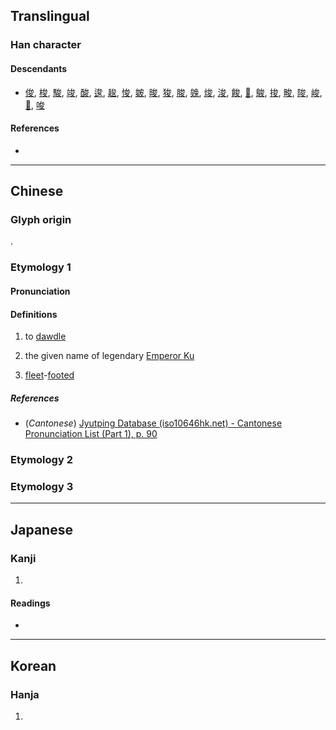 {{character info}}
==Translingual==

===Han character===
{{Han char|rn=35|rad=夊|as=04|sn=7|four=|canj=ICHE|ids=⿳厶八夂(G),⿱允夂(HJ),⿱允夊(TK)}}

====Descendants====
* [[俊]], [[梭]], [[駿]], [[竣]], [[酸]], [[逡]], [[䞭]], [[悛]], [[皴]], [[晙]], [[狻]], [[脧]], [[㕙]], [[焌]], [[浚]], [[餕]], [[𠅣]], [[鵔]], [[捘]], [[畯]], [[陖]], [[峻]], [[𭯚]], [[唆]]

====References====
* {{Han ref|kx=0245.030|dkj=05711|dj=0485.210|hdz=20868.120|uh=590B|ud=22795}}

----

==Chinese==
{{zh-forms}}

===Glyph origin===
{{Han etym}}
{{Han compound|允|夊|c1=p|c2=s|t2=walk|ls=psc}}.

===Etymology 1===

====Pronunciation====
{{zh-pron
|m=qūn
|c=ceon1
|mc=y
|oc=y
|ma=
|cat=v,pn,a
}}

====Definitions====
{{zh-hanzi}}

# to [[dawdle]]
# {{lb|zh|mythology}} the given name of legendary [[w:Emperor Ku|Emperor Ku]]
# [[fleet]]-[[foot]]ed

=====References=====
* (''Cantonese'') [http://www.iso10646hk.net/jp/document/download.jsp Jyutping Database (iso10646hk.net) - Cantonese Pronunciation List (Part 1), p. 90]

===Etymology 2===
{{zh-see|酸|ss}}

===Etymology 3===
{{zh-see|痠|ss}}

----

==Japanese==

===Kanji===
{{ja-kanji|grade=|rs=夊04}}

# {{rfdef|ja|sort=夊04}}

====Readings====
* {{ja-readings|on=しゅん|kun=おごり.いる, うずくま-る}}

----

==Korean==

===Hanja===
{{ko-hanja|hangeul=준|rv=jun|mr=chun}}

# {{rfdef|ko|sort=夊04}}